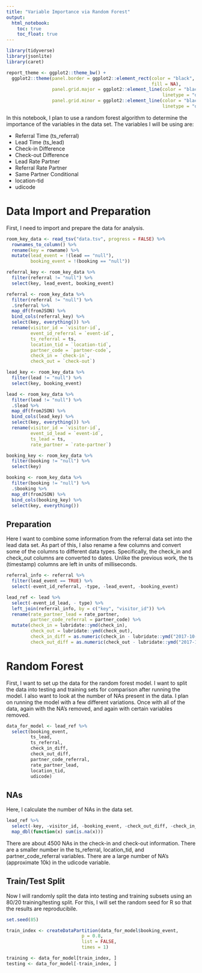 ```yaml
---
title: "Variable Importance via Random Forest"
output: 
  html_notebook:
    toc: true
    toc_float: true
---
```


```r
library(tidyverse)
library(jsonlite)
library(caret)

report_theme <- ggplot2::theme_bw() +
  ggplot2::theme(panel.border = ggplot2::element_rect(color = "black",
                                                      fill = NA),
                 panel.grid.major = ggplot2::element_line(color = "black",
                                                          linetype = "dotted"),
                 panel.grid.minor = ggplot2::element_line(color = "black",
                                                          linetype = "dotted"))
```

In this notebook, I plan to use a random forest algorithm to determine the 
importance of the variables in the data set. The variables I will be using 
are: 

* Referral Time (ts_referral) 
* Lead Time (ts_lead) 
* Check-in Difference
* Check-out Difference
* Lead Rate Partner
* Referral Rate Partner
* Same Partner Conditional 
* location-tid
* udicode

# Data Import and Preparation

First, I need to import and prepare the data for analysis.

```r
room_key_data <- read_tsv("data.tsv", progress = FALSE) %>% 
  rownames_to_column() %>% 
  rename(key = rowname) %>% 
  mutate(lead_event = !(lead == "null"), 
         booking_event = !(booking == "null"))
```

```r
referral_key <- room_key_data %>% 
  filter(referral != "null") %>% 
  select(key, lead_event, booking_event)

referral <- room_key_data %>% 
  filter(referral != "null") %>%
  .$referral %>% 
  map_df(fromJSON) %>% 
  bind_cols(referral_key) %>% 
  select(key, everything()) %>% 
  rename(visitor_id = `visitor-id`, 
         event_id_referral = `event-id`, 
         ts_referral = ts,
         location_tid = `location-tid`, 
         partner_code = `partner-code`, 
         check_in = `check-in`, 
         check_out = `check-out`)
```

```r
lead_key <- room_key_data %>% 
  filter(lead != "null") %>% 
  select(key, booking_event)

lead <- room_key_data %>% 
  filter(lead != "null") %>%
  .$lead %>% 
  map_df(fromJSON) %>% 
  bind_cols(lead_key) %>% 
  select(key, everything()) %>% 
  rename(visitor_id = `visitor-id`, 
         event_id_lead = `event-id`, 
         ts_lead = ts, 
         rate_partner = `rate-partner`)
```

```r
booking_key <- room_key_data %>% 
  filter(booking != "null") %>% 
  select(key)

booking <- room_key_data %>% 
  filter(booking != "null") %>%
  .$booking %>%  
  map_df(fromJSON) %>% 
  bind_cols(booking_key) %>% 
  select(key, everything())
```

## Preparation

Here I want to combine some information from the referral data set into the 
lead data set. As part of this, I also rename a few columns and convert 
some of the columns to different data types. Specifically, the check_in and 
check_out columns are converted to dates. Unlike the previous work, the ts 
(timestamp) columns are left in units of milliseconds. 

```r
referral_info <- referral %>% 
  filter(lead_event == TRUE) %>% 
  select(-event_id_referral, -type, -lead_event, -booking_event)

lead_ref <- lead %>% 
  select(-event_id_lead, - type) %>% 
  left_join(referral_info, by = c("key", "visitor_id")) %>% 
  rename(rate_partner_lead = rate_partner, 
         partner_code_referral = partner_code) %>% 
  mutate(check_in = lubridate::ymd(check_in), 
         check_out = lubridate::ymd(check_out), 
         check_in_diff = as.numeric(check_in - lubridate::ymd("2017-10-15")), 
         check_out_diff = as.numeric(check_out - lubridate::ymd("2017-10-15")))
```

# Random Forest

First, I want to set up the data for the random forest model. I want to split 
the data into testing and training sets for comparison after running the model. 
I also want to look at the number of NAs present in the data. I plan on 
running the model with a few different variations. Once with all of the data, 
again with the NA's removed, and again with certain variables removed. 

```r
data_for_model <- lead_ref %>% 
  select(booking_event, 
         ts_lead, 
         ts_referral, 
         check_in_diff, 
         check_out_diff, 
         partner_code_referral, 
         rate_partner_lead, 
         location_tid, 
         udicode)
```

## NAs

Here, I calculate the number of NAs in the data set.

```r
lead_ref %>% 
  select(-key, -visitor_id, -booking_event, -check_out_diff, -check_in_diff) %>% 
  map_dbl(function(x) sum(is.na(x)))
```

There are about 4500 NAs in the check-in and check-out information. There are 
a smaller number in the ts_referral, location_tid, and partner_code_referral 
variables. There are a large number of NA's (approximate 10k) in the udicode 
variable.

## Train/Test Split

Now I will randomly split the data into testing and training subsets using an 
80/20 training/testing split. For this, I will set the random seed for R so 
that the results are reproducibile. 

```r
set.seed(85)

train_index <- createDataPartition(data_for_model$booking_event, 
                            p = 0.8,
                            list = FALSE, 
                            times = 1)

training <- data_for_model[train_index, ]
testing <- data_for_model[-train_index, ]
```

